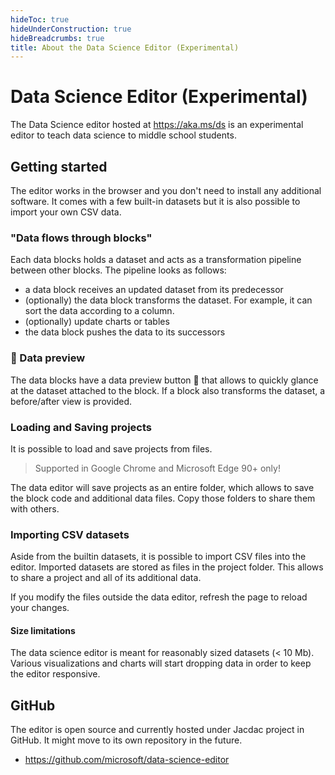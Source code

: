 ```yaml
---
hideToc: true
hideUnderConstruction: true
hideBreadcrumbs: true
title: About the Data Science Editor (Experimental)
---
```


# Data Science Editor (Experimental)

The Data Science editor hosted at https://aka.ms/ds is an experimental editor to teach data science to middle school students.

## Getting started

The editor works in the browser and you don't need to install any additional software.
It comes with a few built-in datasets but it is also possible to import your own CSV data.

### "Data flows through blocks"

Each data blocks holds a dataset and acts as a transformation pipeline between other blocks. The pipeline looks as follows:

-   a data block receives an updated dataset from its predecessor
-   (optionally) the data block transforms the dataset. For example, it can sort the data according to a column.
-   (optionally) update charts or tables
-   the data block pushes the data to its successors

### 👀 Data preview

The data blocks have a data preview button 👀 that allows to quickly glance at the dataset attached to the block. If a block also transforms the dataset, a before/after view is provided.

### Loading and Saving projects

It is possible to load and save projects from files.

> Supported in Google Chrome and Microsoft Edge 90+ only!

The data editor will save projects as an entire folder, which allows to save the block code and additional data files. Copy those folders to share them with others.

### Importing CSV datasets

Aside from the builtin datasets, it is possible to import CSV files into the editor.
Imported datasets are stored as files in the project folder. This allows to share a project and all of its additional data.

If you modify the files outside the data editor, refresh the page to reload your changes.

#### Size limitations

The data science editor is meant for reasonably sized datasets (< 10 Mb). Various visualizations and charts will start dropping data in order to keep the editor responsive.

## GitHub

The editor is open source and currently hosted under Jacdac project in GitHub. It might move to its own repository in the future.

* https://github.com/microsoft/data-science-editor